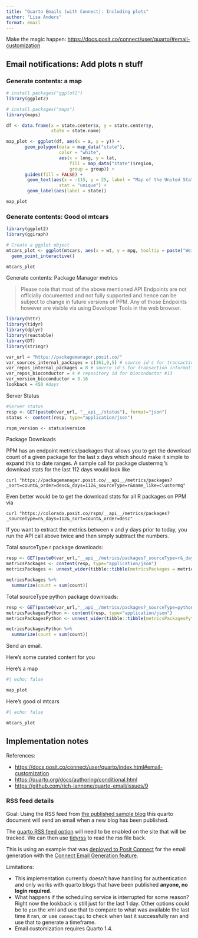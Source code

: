 ```yaml
---
title: "Quarto Emails (with Connect): Including plots"
author: "Lisa Anders"
format: email
---
```


Make the magic happen: <https://docs.posit.co/connect/user/quarto/#email-customization> 

## Email notifications: Add plots n stuff

### Generate contents: a map

```r
# install.packages("ggplot2")
library(ggplot2)

# install.packages("maps")
library(maps)

df <- data.frame(x = state.center$x, y = state.center$y,
                 state = state.name)

map_plot <- ggplot(df, aes(x = x, y = y)) + 
       geom_polygon(data = map_data("state"),
                    color = "white",
                    aes(x = long, y = lat,
                        fill = map_data("state")$region,
                        group = group)) +
       guides(fill = FALSE) + 
        geom_text(aes(x = -115, y = 25, label = "Map of the United States"),
                    stat = "unique") +
        geom_label(aes(label = state))

map_plot
```

### Generate contents: Good ol mtcars

```r
library(ggplot2)
library(ggiraph)

# Create a ggplot object
mtcars_plot <- ggplot(mtcars, aes(x = wt, y = mpg, tooltip = paste("Weight:", wt, "MPG:", mpg), data_id = row.names(mtcars))) +
  geom_point_interactive()

mtcars_plot
```

Generate contents: Package Manager metrics 

> Please note that most of the above mentioned API Endpoints are not officially documented and not fully supported and hence can be subject to change in future versions of PPM. Any of those Endpoints however are visible via using Developer Tools in the web browser.

```r
library(httr)
library(tidyr)
library(dplyr)
library(reactable)
library(DT)
library(stringr)

var_url = "https://packagemanager.posit.co/"
var_sources_internal_packages = c(161,9,5) # source id's for transaction information c(8,9,15,161,177)
var_repos_internal_packages = 8 # source id's for transaction information c(8,9,15,161,177)
var_repos_bioconductor = 4 # repository id for bioconductor #13
var_version_bioconductor = 3.16
lookback = 450 #days

```
Server Status

```r
#Server status 
resp <- GET(paste0(var_url, "__api__/status"), format="json")
status <- content(resp, type="application/json")

rspm_version <- status$version
```

Package Downloads 

PPM has an endpoint metrics/packages that allows you to get the download count of a given package for the last x days which should make it simple to expand this to date ranges. A sample call for package clustermq ’s download stats for the last 112 days would look like

`curl "https://packagemanager.posit.co/__api__/metrics/packages?_sort=count&_order=desc&_days=112&_sourceType=r&name_like=clustermq"`

Even better would be to get the download stats for all R packages on PPM via

`curl "https://colorado.posit.co/rspm/__api__/metrics/packages?_sourceType=r&_days=112&_sort=count&_order=desc"`

If you want to extract the metrics between x and y days prior to today, you run the API call above twice and then simply subtract the numbers.

Total  sourceType r package downloads: 

```r
resp <- GET(paste0(var_url,"__api__/metrics/packages?_sourceType=r&_days=",lookback,"&_sort=count&_order=desc"), format="json")
metricsPackages <- content(resp, type="application/json")
metricsPackages <- unnest_wider(tibble::tibble(metricsPackages = metricsPackages), metricsPackages) 

metricsPackages %>% 
  summarize(count = sum(count))
```

Total  sourceType python package downloads:

```r
resp <- GET(paste0(var_url,"__api__/metrics/packages?_sourceType=python&_days=",lookback,"&_sort=count&_order=desc"), format="json")
metricsPackagesPython <- content(resp, type="application/json")
metricsPackagesPython <- unnest_wider(tibble::tibble(metricsPackagesPython = metricsPackagesPython), metricsPackagesPython)

metricsPackagesPython %>%
  summarize(count = sum(count))
```



Send an email. 

::: {.email}

::: {.subject}
Here's some curated content for you
:::


Here's a map

```r
#| echo: false

map_plot
```

Here's good ol mtcars

```r
#| echo: false

mtcars_plot
```

:::



## Implementation notes

References: 

- <https://docs.posit.co/connect/user/quarto/index.html#email-customization> 
- <https://quarto.org/docs/authoring/conditional.html> 
- <https://github.com/rich-iannone/quarto-email/issues/9> 

### RSS feed details

Goal: Using the RSS feed from [the published sample blog](https://colorado.posit.co/rsc/connect/#/apps/1561d39e-977a-4e5c-9e73-857860b3d076/access) this quarto document will send an email when a new blog has been published. 

The [quarto RSS feed option](https://quarto.org/docs/websites/website-blog.html#rss-feed) will need to be enabled on the site that will be tracked. We can then use [tidyrss](https://robertmyles.github.io/tidyRSS/) to read the rss file back. 

This is using an example that was [deployed to Posit Connect](https://quarto.org/docs/publishing/rstudio-connect.html#publish-command) for the email generation with the [Connect Email Generation feature](https://quarto.org/docs/prerelease/1.4/email.html). 

Limitations: 

- This implementation currently doesn't have handling for authentication and only works with quarto blogs that have been published **anyone, no login required**. 
- What happens if the scheduling service is interrupted for some reason? Right now the lookback is still just for the last 1 day. Other options could be to `pin` the xml and use that to compare to what was available the last time it ran, or use `connectapi` to check when last it successfully ran and use that to generate a timeframe. 
- Email customization requires Quarto 1.4.